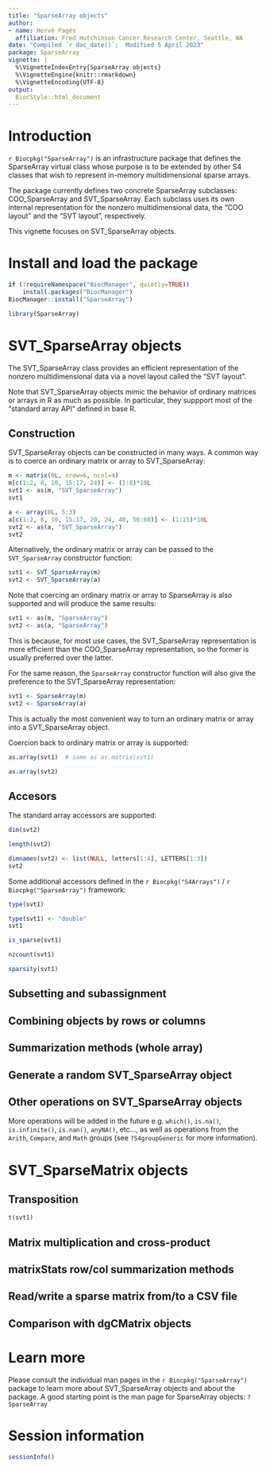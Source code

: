 ```yaml
---
title: "SparseArray objects"
author:
- name: Hervé Pagès
  affiliation: Fred Hutchinson Cancer Research Center, Seattle, WA
date: "Compiled `r doc_date()`;  Modified 5 April 2023"
package: SparseArray
vignette: |
  %\VignetteIndexEntry{SparseArray objects}
  %\VignetteEngine{knitr::rmarkdown}
  %\VignetteEncoding{UTF-8}
output:
  BiocStyle::html_document
---
```



# Introduction

`r Biocpkg("SparseArray")` is an infrastructure package that defines the
SparseArray virtual class whose purpose is to be extended by other S4
classes that wish to represent in-memory multidimensional sparse arrays.

The package currently defines two concrete SparseArray subclasses:
COO\_SparseArray and SVT\_SparseArray. Each subclass uses its own internal
representation for the nonzero multidimensional data, the "COO layout"
and the "SVT layout", respectively.

This vignette focuses on SVT\_SparseArray objects.


# Install and load the package

```r
if (!requireNamespace("BiocManager", quietly=TRUE))
    install.packages("BiocManager")
BiocManager::install("SparseArray")
```

```r
library(SparseArray)
```


# SVT\_SparseArray objects

The SVT\_SparseArray class provides an efficient representation of the
nonzero multidimensional data via a novel layout called the "SVT layout".

Note that SVT\_SparseArray objects mimic the behavior of ordinary matrices
or arrays in R as much as possible. In particular, they suppport most of
the "standard array API" defined in base R.

## Construction

SVT\_SparseArray objects can be constructed in many ways. A common way
is to coerce an ordinary matrix or array to SVT\_SparseArray:
```r
m <- matrix(0L, nrow=6, ncol=4)
m[c(1:2, 8, 10, 15:17, 24)] <- (1:8)*10L
svt1 <- as(m, "SVT_SparseArray")
svt1

a <- array(0L, 5:3)
a[c(1:2, 8, 10, 15:17, 20, 24, 40, 56:60)] <- (1:15)*10L
svt2 <- as(a, "SVT_SparseArray")
svt2
```
Alternatively, the ordinary matrix or array can be passed to the
`SVT_SparseArray` constructor function:
```r
svt1 <- SVT_SparseArray(m)
svt2 <- SVT_SparseArray(a)
```

Note that coercing an ordinary matrix or array to SparseArray is also
supported and will produce the same results:
```r
svt1 <- as(m, "SparseArray")
svt2 <- as(a, "SparseArray")
```
This is because, for most use cases, the SVT\_SparseArray representation
is more efficient than the COO\_SparseArray representation, so the former
is usually preferred over the latter.

For the same reason, the `SparseArray` constructor function will also
give the preference to the SVT\_SparseArray representation:
```r
svt1 <- SparseArray(m)
svt2 <- SparseArray(a)
```
This is actually the most convenient way to turn an ordinary matrix or
array into a SVT\_SparseArray object.

Coercion back to ordinary matrix or array is supported:
```r
as.array(svt1)  # same as as.matrix(svt1)

as.array(svt2)
```

## Accesors

The standard array accessors are supported:
```r
dim(svt2)

length(svt2)

dimnames(svt2) <- list(NULL, letters[1:4], LETTERS[1:3])
svt2
```

Some additional accessors defined in the `r Biocpkg("S4Arrays")` /
`r Biocpkg("SparseArray")` framework:
```r
type(svt1)

type(svt1) <- "double"
svt1

is_sparse(svt1)

nzcount(svt1)

sparsity(svt1)
```

## Subsetting and subassignment

## Combining objects by rows or columns

## Summarization methods (whole array)

## Generate a random SVT\_SparseArray object

## Other operations on SVT\_SparseArray objects

More operations will be added in the future e.g. `which()`, `is.na()`,
`is.infinite()`, `is.nan()`, `anyNA()`, etc..., as well as operations
from the `Arith`, `Compare`, and `Math` groups (see `?S4groupGeneric`
for more information).


# SVT\_SparseMatrix objects

## Transposition

```r
t(svt1)
```

## Matrix multiplication and cross-product

## matrixStats row/col summarization methods

## Read/write a sparse matrix from/to a CSV file

## Comparison with dgCMatrix objects


# Learn more

Please consult the individual man pages in the `r Biocpkg("SparseArray")`
package to learn more about SVT\_SparseArray objects and about the
package. A good starting point is the man page for SparseArray
objects: `?SparseArray`


# Session information

```r
sessionInfo()
```

